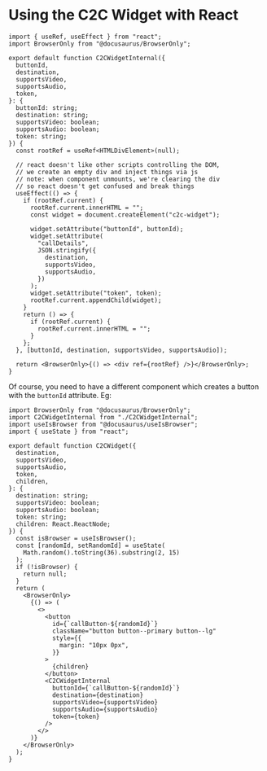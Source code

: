 # Using the C2C Widget with React

```tsx
import { useRef, useEffect } from "react";
import BrowserOnly from "@docusaurus/BrowserOnly";

export default function C2CWidgetInternal({
  buttonId,
  destination,
  supportsVideo,
  supportsAudio,
  token,
}: {
  buttonId: string;
  destination: string;
  supportsVideo: boolean;
  supportsAudio: boolean;
  token: string;
}) {
  const rootRef = useRef<HTMLDivElement>(null);

  // react doesn't like other scripts controlling the DOM,
  // we create an empty div and inject things via js
  // note: when component unmounts, we're clearing the div
  // so react doesn't get confused and break things
  useEffect(() => {
    if (rootRef.current) {
      rootRef.current.innerHTML = "";
      const widget = document.createElement("c2c-widget");

      widget.setAttribute("buttonId", buttonId);
      widget.setAttribute(
        "callDetails",
        JSON.stringify({
          destination,
          supportsVideo,
          supportsAudio,
        })
      );
      widget.setAttribute("token", token);
      rootRef.current.appendChild(widget);
    }
    return () => {
      if (rootRef.current) {
        rootRef.current.innerHTML = "";
      }
    };
  }, [buttonId, destination, supportsVideo, supportsAudio]);

  return <BrowserOnly>{() => <div ref={rootRef} />}</BrowserOnly>;
}
```

Of course, you need to have a different component which creates a button with the `buttonId` attribute. Eg:

```tsx
import BrowserOnly from "@docusaurus/BrowserOnly";
import C2CWidgetInternal from "./C2CWidgetInternal";
import useIsBrowser from "@docusaurus/useIsBrowser";
import { useState } from "react";

export default function C2CWidget({
  destination,
  supportsVideo,
  supportsAudio,
  token,
  children,
}: {
  destination: string;
  supportsVideo: boolean;
  supportsAudio: boolean;
  token: string;
  children: React.ReactNode;
}) {
  const isBrowser = useIsBrowser();
  const [randomId, setRandomId] = useState(
    Math.random().toString(36).substring(2, 15)
  );
  if (!isBrowser) {
    return null;
  }
  return (
    <BrowserOnly>
      {() => (
        <>
          <button
            id={`callButton-${randomId}`}
            className="button button--primary button--lg"
            style={{
              margin: "10px 0px",
            }}
          >
            {children}
          </button>
          <C2CWidgetInternal
            buttonId={`callButton-${randomId}`}
            destination={destination}
            supportsVideo={supportsVideo}
            supportsAudio={supportsAudio}
            token={token}
          />
        </>
      )}
    </BrowserOnly>
  );
}

```